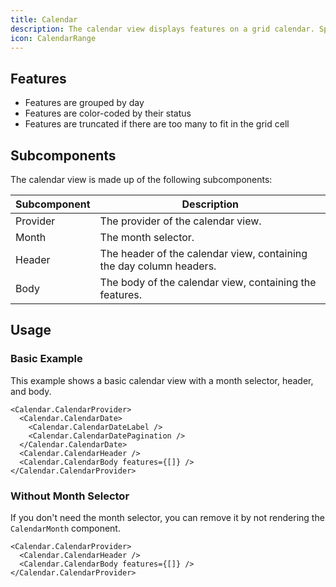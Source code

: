 ```yaml
---
title: Calendar
description: The calendar view displays features on a grid calendar. Specifically it shows the end date of each feature, and groups features by day.
icon: CalendarRange
---
```


<div className="not-prose w-full bg-white border rounded-xl overflow-hidden">
  <Calendar.Basic />
</div>

## Features

- Features are grouped by day
- Features are color-coded by their status
- Features are truncated if there are too many to fit in the grid cell

## Subcomponents

The calendar view is made up of the following subcomponents:

| Subcomponent | Description |
| ------- | ----------- |
| Provider | The provider of the calendar view. |
| Month | The month selector. |
| Header | The header of the calendar view, containing the day column headers. |
| Body | The body of the calendar view, containing the features. |

## Usage

### Basic Example

This example shows a basic calendar view with a month selector, header, and body.

<div className="not-prose w-full bg-white border rounded-xl overflow-hidden">
  <Calendar.Basic />
</div>

```tsx
<Calendar.CalendarProvider>
  <Calendar.CalendarDate>
    <Calendar.CalendarDateLabel />
    <Calendar.CalendarDatePagination />
  </Calendar.CalendarDate>
  <Calendar.CalendarHeader />
  <Calendar.CalendarBody features={[]} />
</Calendar.CalendarProvider>

```

### Without Month Selector

If you don't need the month selector, you can remove it by not rendering the `CalendarMonth` component.

<div className="not-prose w-full bg-white border rounded-xl overflow-hidden">
  <Calendar.WithoutMonth />
</div>

```tsx
<Calendar.CalendarProvider>
  <Calendar.CalendarHeader />
  <Calendar.CalendarBody features={[]} />
</Calendar.CalendarProvider>
```